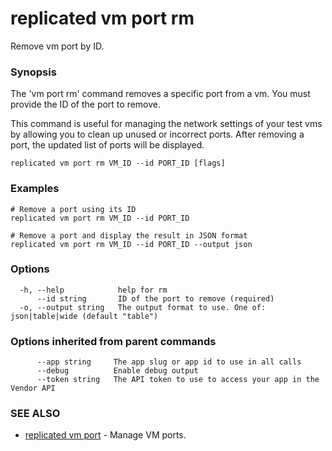 # replicated vm port rm

Remove vm port by ID.

### Synopsis

The 'vm port rm' command removes a specific port from a vm. You must provide the ID of the port to remove.

This command is useful for managing the network settings of your test vms by allowing you to clean up unused or incorrect ports. After removing a port, the updated list of ports will be displayed.

```
replicated vm port rm VM_ID --id PORT_ID [flags]
```

### Examples

```
# Remove a port using its ID
replicated vm port rm VM_ID --id PORT_ID

# Remove a port and display the result in JSON format
replicated vm port rm VM_ID --id PORT_ID --output json
```

### Options

```
  -h, --help            help for rm
      --id string       ID of the port to remove (required)
  -o, --output string   The output format to use. One of: json|table|wide (default "table")
```

### Options inherited from parent commands

```
      --app string     The app slug or app id to use in all calls
      --debug          Enable debug output
      --token string   The API token to use to access your app in the Vendor API
```

### SEE ALSO

* [replicated vm port](replicated-cli-vm-port)	 - Manage VM ports.

